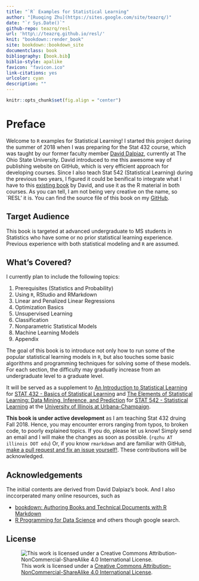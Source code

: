 ```yaml
--- 
title: "`R` Examples for Statistical Learning"
author: "[Ruoqing Zhu](https://sites.google.com/site/teazrq/)"
date: "`r Sys.Date()`"
github-repo: teazrq/resl
url: 'http\://teazrq.github.io/resl/'
knit: "bookdown::render_book"
site: bookdown::bookdown_site
documentclass: book
bibliography: [book.bib]
biblio-style: apalike
favicon: "favicon.ico"
link-citations: yes
urlcolor: cyan
description: ""
---
```


```r
knitr::opts_chunk$set(fig.align = "center")
```

# Preface {-}

Welcome to `R` examples for Statistical Learning! I started this project during the summer of 2018 when I was preparing for the Stat 432 course, which was taught by our former faculty member [David Dalpiaz](https://daviddalpiaz.com/teaching.html), currently at The Ohio State University. David introduced to me this awesome way of publishing website on GitHub, which is very efficient approach for developing courses. Since I also teach Stat 542 (Statistical Learning) during the previous two years, I figured it could be benifical to integrate what I have to this [existing book](https://daviddalpiaz.github.io/r4sl/) by David, and use it as the R material in both courses. As you can tell, I am not being very creative on the name, so `RESL' it is. You can find the source file of this book on my [GitHub](https://teazrq.github.io/resl/). 

## Target Audience {-}

This book is targeted at advanced undergraduate to MS students in Statistics who have some or no prior statistical learning experience. Previous experience with both statistical modeling and `R` are assumed.

## What's Covered? {-}

I currently plan to include the following topics:

1. Prerequisites (Statistics and Probability)
2. Using `R`, RStudio and RMarkdown
3. Linear and Penalized Linear Regressions
4. Optimization Basics
5. Unsupervised Learning
6. Classification
7. Nonparametric Statistical Models
8. Machine Learning Models
9. Appendix

The goal of this book is to introduce not only how to run some of the popular statistical learning models in `R`, but also touches some basic algorithms and programming techniques for solving some of these models. For each section, the difficulty may graduatly increase from an undergraduate level to a graduate level. 

It will be served as a supplement to [An Introduction to Statistical Learning](http://www-bcf.usc.edu/~gareth/ISL/) for [STAT 432 - Basics of Statistical Learning](https://go.illinois.edu/stat432) and [The Elements of 
Statistical Learning: Data Mining, Inference, and Prediction](https://web.stanford.edu/~hastie/ElemStatLearn/) for [STAT 542 - Statistical Learning](https://go.illinois.edu/stat542) at the [University of Illinois at Urbana-Champaign](http://illinois.edu/).

**This book is under active development** as I am teaching Stat 432 druing Fall 2018. Hence, you may encounter errors ranging from typos, to broken code, to poorly explained topics. If you do, please let us know! Simply send an email and I will make the changes as soon as possible. (`rqzhu AT illinois DOT edu`) Or, if you know `rmarkdown` and are familiar with GitHub, [make a pull request and fix an issue yourself!](https://github.com/teazrq/resl). These contributions will be acknowledged. 

## Acknowledgements {-}

The initial contents are derived from David Dalpiaz's book. And I also inccorperated many online resources, such as 

- [bookdown: Authoring Books and Technical Documents with R Markdown](https://bookdown.org/yihui/bookdown/)
- [R Programming for Data Science](http://r4ds.had.co.nz/)
and others though google search.

## License {-}

![This work is licensed under a [Creative Commons Attribution-NonCommercial-ShareAlike 4.0 International License](http://creativecommons.org/licenses/by-nc-sa/4.0/).](images/cc.png)
